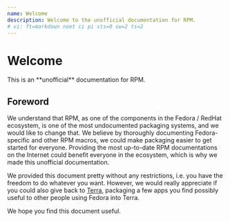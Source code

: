 ```yaml
---
name: Welcome
description: Welcome to the unofficial documentation for RPM.
# vi: ft=markdown noet ci pi sts=0 sw=2 ts=2
---
```



# Welcome

<Callout type="warning">
  This is an **unofficial** documentation for RPM.
</Callout>

## Foreword

We understand that RPM, as one of the components in the Fedora / RedHat ecosystem,
is one of the most undocumented packaging systems, and we would like to change that.
We believe by thoroughly documenting Fedora-specific and other RPM macros, we could
make packaging easier to get started for everyone.
Providing the most up-to-date RPM documentations on the Internet could benefit everyone
in the ecosystem, which is why we made this unofficial documentation.

We provided this document pretty without any restrictions, i.e. you have the freedom
to do whatever you want. However, we would really appreciate if you could also give back
to [Terra], packaging a few apps you find possibly useful to other people using Fedora into Terra.

We hope you find this document useful.

[Terra]: https://terra.fyralabs.com
